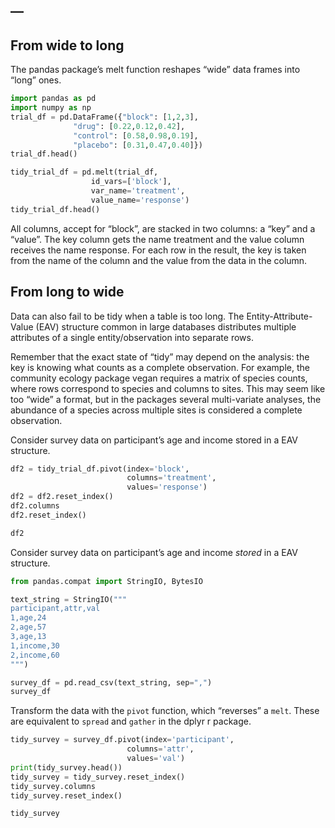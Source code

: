---
---

## From wide to long

The pandas package’s melt function reshapes “wide” data frames into “long” ones.

```python
import pandas as pd
import numpy as np
trial_df = pd.DataFrame({"block": [1,2,3],
              "drug": [0.22,0.12,0.42],
              "control": [0.58,0.98,0.19],
              "placebo": [0.31,0.47,0.40]})
trial_df.head()

tidy_trial_df = pd.melt(trial_df,
                  id_vars=['block'],
                  var_name='treatment',
                  value_name='response')
tidy_trial_df.head()

```

All columns, accept for “block”, are stacked in two columns: a “key” and a “value”. The key column gets the name treatment and the value column receives the name response. For each row in the result, the key is taken from the name of the column and the value from the data in the column.

## From long to wide

Data can also fail to be tidy when a table is too long. The Entity-Attribute-Value (EAV) structure common in large databases distributes multiple attributes of a single entity/observation into separate rows.

Remember that the exact state of “tidy” may depend on the analysis: the key is knowing what counts as a complete observation. For example, the community ecology package vegan requires a matrix of species counts, where rows correspond to species and columns to sites. This may seem like too “wide” a format, but in the packages several multi-variate analyses, the abundance of a species across multiple sites is considered a complete observation.

Consider survey data on participant’s age and income stored in a EAV structure.

```python

df2 = tidy_trial_df.pivot(index='block',
                          columns='treatment',
                          values='response')
df2 = df2.reset_index()
df2.columns
df2.reset_index()

df2

```

Consider survey data on participant's age and income *stored* in a EAV structure.

```python

from pandas.compat import StringIO, BytesIO

text_string = StringIO("""
participant,attr,val
1,age,24
2,age,57
3,age,13
1,income,30
2,income,60
""")

survey_df = pd.read_csv(text_string, sep=",")
survey_df

```

Transform the data with the `pivot` function, which "reverses" a `melt`. These are equivalent to `spread` and `gather` in the dplyr r package.


```python
tidy_survey = survey_df.pivot(index='participant',
                          columns='attr',
                          values='val')
print(tidy_survey.head())
tidy_survey = tidy_survey.reset_index()
tidy_survey.columns
tidy_survey.reset_index()

tidy_survey

```

<!-- === -->

<!-- Question -->
<!-- : Why were `attr` and `val` not quoted in the call to `spread`? -->

<!-- Answer -->
<!-- : {:.fragment} They refer to existing column names. In `gather`, quotes are used -->
<!-- to create new column names. -->

<!-- === -->

<!-- One difficulty with EAV tables is the nature of missing data; an entire row -->
<!-- rather than a single cell is missing. Think about what "missing data" could mean -->
<!-- here---perhaps you can supply a value instead of the `NA` in the previous -->
<!-- result. -->

<!-- ```{r, handout = 0} -->
<!-- tidy_survey <- spread(survey, -->
<!--   key = attr, -->
<!--   value = val, -->
<!--   fill = 0) -->
<!-- ``` -->

<!-- === -->

<!-- ```{r} -->
<!-- tidy_survey -->
<!-- ``` -->

